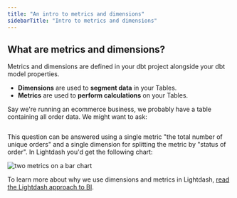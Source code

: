 ```yaml
---
title: "An intro to metrics and dimensions"
sidebarTitle: "Intro to metrics and dimensions"
---
```


## What are metrics and dimensions?

Metrics and dimensions are defined in your dbt project alongside your dbt model properties.

* **Dimensions** are used to **segment data** in your Tables.
* **Metrics** are used to **perform calculations** on your Tables.

Say we're running an ecommerce business, we probably have a table containing all order data. We might want to ask:

<Frame>
  <img src="/images/get-started/develop-in-lightdash/data-question-fcb8af7318d2ac3fbc99c7332cbd4fc6.jpg" alt=""/>
</Frame>


This question can be answered using a single metric "the total number of unique orders" and a single dimension for splitting the metric by "status of order". In Lightdash you'd get the following chart:

<Frame>
  <img src="/images/get-started/develop-in-lightdash/metric-on-bar-chart-7ee3b21168033d15be62c95cd94c7853.png" alt="two metrics on a bar chart"/>
</Frame>


To learn more about why we use dimensions and metrics in Lightdash, [read the Lightdash approach to BI](/best-practice/lightdash-way).
